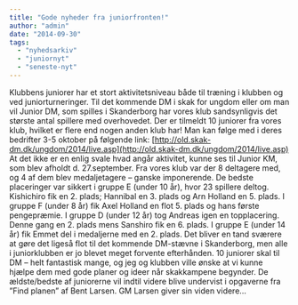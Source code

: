 ```yaml
---
title: "Gode nyheder fra juniorfronten!"
author: "admin"
date: "2014-09-30"
tags: 
  - "nyhedsarkiv"
  - "juniornyt"
  - "seneste-nyt"
---
```


Klubbens juniorer har et stort aktivitetsniveau både til træning i klubben og ved juniorturneringer. Til det kommende DM i skak for ungdom eller om man vil Junior DM, som spilles i Skanderborg har vores klub sandsynligvis det største antal spillere med overhovedet. Der er tilmeldt 10 juniorer fra vores klub, hvilket er flere end nogen anden klub har! Man kan følge med i deres bedrifter 3-5 oktober på følgende link: [http://old.skak-dm.dk/ungdom/2014/live.asp](http://old.skak-dm.dk/ungdom/2014/live.asp) At det ikke er en enlig svale hvad angår aktivitet, kunne ses til Junior KM, som blev afholdt d. 27.september. Fra vores klub var der 8 deltagere med, og 4 af dem blev medaljetagere – ganske imponerende. De bedste placeringer var sikkert i gruppe E (under 10 år), hvor 23 spillere deltog. Kishichiro fik en 2. plads; Hannibal en 3. plads og Arn Holland en 5. plads. I gruppe F (under 8 år) fik Axel Holland en flot 5. plads og hans første pengepræmie. I gruppe D (under 12 år) tog Andreas igen en topplacering. Denne gang en 2. plads mens Sanshiro fik en 6. plads. I gruppe E (under 14 år) fik Emmet del i medaljerne med en 2. plads. Det bliver en tand sværere at gøre det ligeså flot til det kommende DM-stævne i Skanderborg, men alle i juniorklubben er jo blevet meget forvente efterhånden. 10 juniorer skal til DM – helt fantastisk mange, og jeg og klubben ville ønske at vi kunne hjælpe dem med gode planer og ideer når skakkampene begynder. De ældste/bedste af juniorerne vil indtil videre blive undervist i opgaverne fra ”Find planen” af Bent Larsen. GM Larsen giver sin viden videre…
